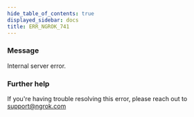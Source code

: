 ```yaml
---
hide_table_of_contents: true
displayed_sidebar: docs
title: ERR_NGROK_741
---
```


### Message

Internal server error.

### Further help

If you're having trouble resolving this error, please reach out to [support@ngrok.com](mailto:support@ngrok.com?subject=Help%20with%20ERR_NGROK_741)
